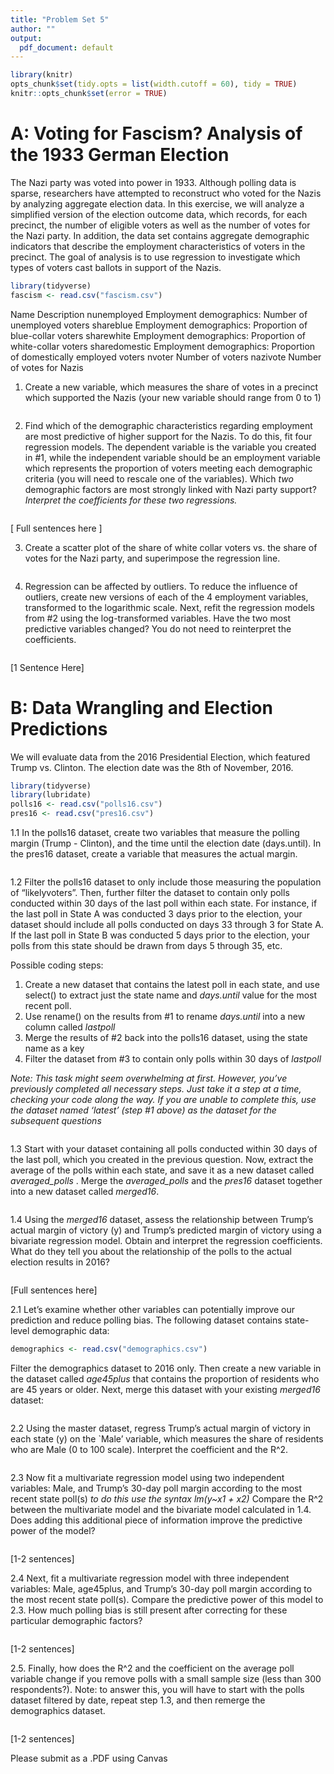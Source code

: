 ```yaml
---
title: "Problem Set 5"
author: ""
output:
  pdf_document: default
---
```


```r
library(knitr)
opts_chunk$set(tidy.opts = list(width.cutoff = 60), tidy = TRUE)
knitr::opts_chunk$set(error = TRUE)
```

# A: Voting for Fascism? Analysis of the 1933 German Election

The Nazi party was voted into power in 1933. Although polling data is sparse, researchers have attempted to reconstruct who voted for the Nazis by analyzing aggregate election data. In this exercise, we will analyze a simplified version of the election outcome data, which records, for each precinct, the number of eligible voters as well as the number of votes for the Nazi party. In addition, the data set contains aggregate demographic indicators that describe the employment characteristics of voters in the precinct. The goal of analysis is to use regression to investigate which types of voters cast ballots in support of the Nazis.

```r
library(tidyverse)
fascism <- read.csv("fascism.csv")
```

Name	            Description
nunemployed       Employment demographics: Number of unemployed voters
shareblue	        Employment demographics: Proportion of blue-collar voters
sharewhite	      Employment demographics: Proportion of white-collar voters
sharedomestic	    Employment demographics: Proportion of domestically employed voters
nvoter          	Number of voters
nazivote	        Number of votes for Nazis

1. Create a new variable, which measures the share of votes in a precinct which supported the Nazis (your new variable should range from 0 to 1)

```r


```

2. Find which of the demographic characteristics regarding employment are most predictive of higher support for the Nazis. To do this, fit four regression models. The dependent variable is the variable you created in #1, while the independent variable should be an employment variable which represents the proportion of voters meeting each demographic criteria (you will need to rescale one of the variables). Which _two_ demographic factors are most strongly linked with Nazi party support? _Interpret the coefficients for these two regressions._ 

```r


```

[ Full sentences here ]

3. Create a scatter plot of the share of white collar voters vs. the share of votes for the Nazi party, and superimpose the regression line. 

```r

```

4. Regression can be affected by outliers. To reduce the influence of outliers, create new versions of each of the 4 employment variables, transformed to the logarithmic scale. Next, refit the regression models from #2 using the log-transformed variables. Have the two most predictive variables changed? You do not need to reinterpret the coefficients.  

```r

```

[1 Sentence Here]


# B: Data Wrangling and Election Predictions 

We will evaluate data from the 2016 Presidential Election, which featured Trump vs. Clinton. The election date was the 8th of November, 2016.

```r
library(tidyverse)
library(lubridate)
polls16 <- read.csv("polls16.csv") 
pres16 <- read.csv("pres16.csv")
```

1.1 In the polls16 dataset, create two variables that measure the polling margin (Trump - Clinton), and the time until the election date (days.until). In the pres16 dataset, create a variable that measures the actual margin.

```r

```

1.2 Filter the polls16 dataset to only include those measuring the population of "likelyvoters". Then, further filter the dataset to contain only polls conducted within 30 days of the last poll within each state. For instance, if the last poll in State A was conducted 3 days prior to the election, your dataset should include all polls conducted on days 33 through 3 for State A. If the last poll in State B was conducted 5 days prior to the election, your polls from this state should be drawn from days 5 through 35, etc.

Possible coding steps:

1. Create a new dataset that contains the latest poll in each state, and use select() to extract just the state name and _days.until_ value for the most recent poll.
2. Use rename() on the results from #1 to rename _days.until_ into a new column called _lastpoll_
3. Merge the results of #2 back into the polls16 dataset, using the state name as a key
4. Filter the dataset from #3 to contain only polls within 30 days of _lastpoll_

_Note: This task might seem overwhelming at first. However, you've previously completed all necessary steps. Just take it a step at a time, checking your code along the way. If you are unable to complete this, use the dataset named 'latest' (step #1 above) as the dataset for the subsequent questions_

```r


```

1.3 Start with your dataset containing all polls conducted within 30 days of the last poll, which you created in the previous question. Now, extract the average of the polls within each state, and save it as a new dataset called _averaged_polls_ . Merge the _averaged_polls_ and the _pres16_ dataset together into a new dataset called _merged16_. 

```r

```

1.4 Using the _merged16_ dataset, assess the relationship between Trump's actual margin of victory (y) and Trump's predicted margin of victory using a bivariate regression model. Obtain and interpret the regression coefficients. What do they tell you about the relationship of the polls to the actual election results in 2016? 

```r

```

[Full sentences here]

2.1 Let's examine whether other variables can potentially improve our prediction and reduce polling bias. The following dataset contains state-level demographic data:

```r
demographics <- read.csv("demographics.csv")
```

Filter the demographics dataset to 2016 only. Then create a new variable in the dataset called _age45plus_ that contains the proportion of residents who are 45 years or older. Next, merge this dataset with your existing _merged16_ dataset: 

```r

```

2.2 Using the master dataset, regress Trump's actual margin of victory in each state (y) on the `Male' variable, which measures the share of residents who are Male (0 to 100 scale). Interpret the coefficient and the R^2. 

```r

```

2.3 Now fit a multivariate regression model using two independent variables: Male, and Trump's 30-day poll margin according to the most recent state poll(s) _to do this use the syntax lm(y~x1 + x2)_ Compare the R^2 between the multivariate model and the bivariate model calculated in 1.4. Does adding this additional piece of information improve the predictive power of the model? 

```r

```

[1-2 sentences]

2.4  Next, fit a multivariate regression model with three independent variables: Male, age45plus,  and Trump's 30-day poll margin according to the most recent state poll(s). Compare the predictive power of this model to 2.3. How much polling bias is still present after correcting for these particular demographic factors? 

```r

```

[1-2 sentences]

2.5. Finally, how does the R^2 and the coefficient on the average poll variable change if you remove polls with a small sample size (less than 300 respondents?). Note: to answer this, you will have to start with the polls dataset filtered by date, repeat step 1.3, and then remerge the demographics dataset. 

```r


```

[1-2 sentences]

Please submit as a .PDF using Canvas